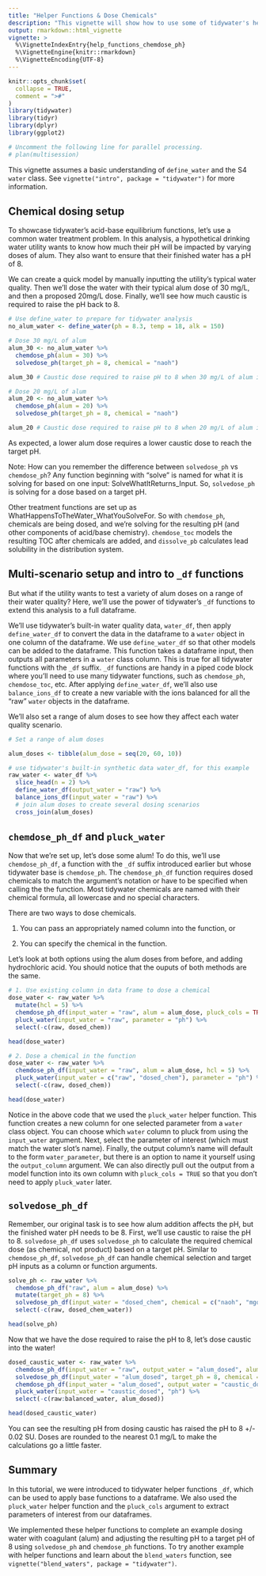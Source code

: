 ```yaml
---
title: "Helper Functions & Dose Chemicals"
description: "This vignette will show how to use some of tidywater's helper functions through chemical additions"
output: rmarkdown::html_vignette
vignette: >
  %\VignetteIndexEntry{help_functions_chemdose_ph}
  %\VignetteEngine{knitr::rmarkdown}
  %\VignetteEncoding{UTF-8}
---
```


```r
knitr::opts_chunk$set(
  collapse = TRUE,
  comment = ">#"
)
library(tidywater)
library(tidyr)
library(dplyr)
library(ggplot2)

# Uncomment the following line for parallel processing.
# plan(multisession)
```

This vignette assumes a basic understanding of `define_water` and the S4 `water` class. See `vignette("intro", package = "tidywater")` for more information.


## Chemical dosing setup
To showcase tidywater's acid-base equilibrium functions, let's use a common water treatment problem. In this analysis, a hypothetical drinking water utility wants to know how much their pH will be impacted by varying doses of alum. They also want to ensure that their finished water has a pH of 8.

We can create a quick model by manually inputting the utility's typical water quality. Then we'll dose the water with their typical alum dose of 30 mg/L, and then a proposed 20mg/L dose. Finally, we'll see how much caustic is required to raise the pH back to 8. 

```r
# Use define_water to prepare for tidywater analysis
no_alum_water <- define_water(ph = 8.3, temp = 18, alk = 150)

# Dose 30 mg/L of alum
alum_30 <- no_alum_water %>%
  chemdose_ph(alum = 30) %>%
  solvedose_ph(target_ph = 8, chemical = "naoh")

alum_30 # Caustic dose required to raise pH to 8 when 30 mg/L of alum is added

# Dose 20 mg/L of alum
alum_20 <- no_alum_water %>%
  chemdose_ph(alum = 20) %>%
  solvedose_ph(target_ph = 8, chemical = "naoh")

alum_20 # Caustic dose required to raise pH to 8 when 20 mg/L of alum is added
```

As expected, a lower alum dose requires a lower caustic dose to reach the target pH. 

Note: How can you remember the difference between `solvedose_ph` vs `chemdose_ph`? Any function beginning with "solve" is named for what it is solving for based on one input: SolveWhatItReturns_Input. So, `solvedose_ph` is solving for a dose based on a target pH.

Other treatment functions are set up as WhatHappensToTheWater_WhatYouSolveFor. So with `chemdose_ph`, chemicals are being dosed, and we're solving for the resulting pH (and other components of acid/base chemistry). `chemdose_toc` models the resulting TOC after chemicals are added, and `dissolve_pb` calculates lead solubility in the distribution system.

## Multi-scenario setup and intro to `_df` functions

But what if the utility wants to test a variety of alum doses on a range of their water quality? Here, we'll use the power of tidywater's `_df` functions to extend this analysis to a full dataframe.

We'll use tidywater's built-in water quality data, `water_df`, then apply `define_water_df` to convert the data in the dataframe to a `water` object in one column of the dataframe. We use `define_water_df` so that other models can be added to the dataframe. This function takes a dataframe input, then outputs all parameters in a `water` class column. This is true for all tidywater functions with the `_df` suffix. `_df` functions are handy in a piped code block where you'll need to use many tidywater functions, such as `chemdose_ph`, `chemdose_toc`, etc. After applying `define_water_df`, we'll also use `balance_ions_df` to create a new variable with the ions balanced for all the "raw" `water` objects in the dataframe.

We'll also set a range of alum doses to see how they affect each water quality scenario.

```r
# Set a range of alum doses

alum_doses <- tibble(alum_dose = seq(20, 60, 10))

# use tidywater's built-in synthetic data water_df, for this example
raw_water <- water_df %>%
  slice_head(n = 2) %>%
  define_water_df(output_water = "raw") %>%
  balance_ions_df(input_water = "raw") %>%
  # join alum doses to create several dosing scenarios
  cross_join(alum_doses)
```

## `chemdose_ph_df` and `pluck_water`
Now that we're set up, let's dose some alum! To do this, we'll use `chemdose_ph_df`, a function with the `_df` suffix introduced earlier but whose tidywater base is `chemdose_ph`. The `chemdose_ph_df` function requires dosed chemicals to match the argument's notation or have to be specified when calling the the function. Most tidywater chemicals are named with their chemical formula, all lowercase and no special characters. 

There are two ways to dose chemicals. 

1. You can pass an appropriately named column into the function, or

1. You can specify the chemical in the function. 

Let's look at both options using the alum doses from before, and adding hydrochloric acid. You should notice that the ouputs of both methods are the same.
```r
# 1. Use existing column in data frame to dose a chemical
dose_water <- raw_water %>%
  mutate(hcl = 5) %>%
  chemdose_ph_df(input_water = "raw", alum = alum_dose, pluck_cols = TRUE) %>%
  pluck_water(input_water = "raw", parameter = "ph") %>%
  select(-c(raw, dosed_chem))

head(dose_water)

# 2. Dose a chemical in the function
dose_water <- raw_water %>%
  chemdose_ph_df(input_water = "raw", alum = alum_dose, hcl = 5) %>%
  pluck_water(input_water = c("raw", "dosed_chem"), parameter = "ph") %>%
  select(-c(raw, dosed_chem))

head(dose_water)
```

Notice in the above code that we used the `pluck_water` helper function. This function creates a new column for one selected parameter from a `water` class object. You can choose which `water` column to pluck from using the `input_water` argument. Next, select the parameter of interest (which must match the water slot's name). Finally, the output column's name will default to the form `water_parameter`, but there is an option to name it yourself using the `output_column` argument. We can also directly pull out the output from a model function into its own column with `pluck_cols = TRUE` so that you don't need to apply `pluck_water` later.

## `solvedose_ph_df`
Remember, our original task is to see how alum addition affects the pH, but the finished water pH needs to be 8. First, we'll use caustic to raise the pH to 8. `solvedose_ph_df` uses `solvedose_ph` to calculate the required chemical dose (as chemical, not product) based on a target pH. Similar to `chemdose_ph_df`, `solvedose_ph_df` can handle chemical selection and target pH inputs as a column or function arguments. 

```r
solve_ph <- raw_water %>%
  chemdose_ph_df("raw", alum = alum_dose) %>%
  mutate(target_ph = 8) %>%
  solvedose_ph_df(input_water = "dosed_chem", chemical = c("naoh", "mgoh2")) %>%
  select(-c(raw, dosed_chem_water))

head(solve_ph)
```

Now that we have the dose required to raise the pH to 8, let's dose caustic into the water!
```r
dosed_caustic_water <- raw_water %>%
  chemdose_ph_df(input_water = "raw", output_water = "alum_dosed", alum = alum_dose) %>%
  solvedose_ph_df(input_water = "alum_dosed", target_ph = 8, chemical = "naoh") %>%
  chemdose_ph_df(input_water = "alum_dosed", output_water = "caustic_dosed", naoh = dose) %>%
  pluck_water(input_water = "caustic_dosed", "ph") %>%
  select(-c(raw:balanced_water, alum_dosed))

head(dosed_caustic_water)
```
You can see the resulting pH from dosing caustic has raised the pH to 8 +/- 0.02 SU. Doses are rounded to the nearest 0.1 mg/L to make the calculations go a little faster.

## Summary

In this tutorial, we were introduced to tidywater helper functions `_df`, which can be used to apply base functions to a dataframe. We also used the `pluck_water` helper function and the `pluck_cols` argument to extract parameters of interest from our dataframes.

We implemented these helper functions to complete an example dosing water with coagulant (alum) and adjusting the resulting pH to a target pH of 8 using `solvedose_ph` and `chemdose_ph` functions. To try another example with helper functions and learn about the `blend_waters` function, see `vignette("blend_waters", package = "tidywater")`.


